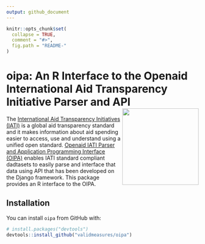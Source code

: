 ```yaml
---
output: github_document
---
```


<!-- README.md is generated from README.Rmd. Please edit that file -->

```r
knitr::opts_chunk$set(
  collapse = TRUE,
  comment = "#>",
  fig.path = "README-"
)
```

# oipa: An R Interface to the Openaid International Aid Transparency Initiative Parser and API <img src="man/figures/oipa.png" width="200" align="right" />

The [International Aid Transparency Initiatives (IATI)](https://iatistandard.org/) is a global aid transparency standard and it makes information about aid spending easier to access, use and understand using a unified open standard. [Openaid IATI Parser and Application Programming Interface (OIPA)](https://www.oipa.nl/) enables IATI standard compliant dadtasets to easily parse and interface that data using API that has been developed on the Django framework. This package provides an R interface to the OIPA.

## Installation

You can install `oipa` from GitHub with:

```r
# install.packages("devtools")
devtools::install_github("validmeasures/oipa")
```

